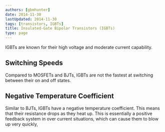 ```yaml
---
authors: [gbmhunter]
date: 2014-11-30
lastUpdated: 2014-11-30
tags: [transistors, IGBTs]
title: Insulated-Gate Bipolar Transistors (IGBTs)
type: page
---
```


<WarningIsNotes />

IGBTs are known for their high voltage and moderate current capability.

## Switching Speeds

Compared to MOSFETs and BJTs, IGBTs are not the fastest at switching between their on and off states.

## Negative Temperature Coefficient

Similar to BJTs, IGBTs have a negative temperature coefficient. This means that their resistance drops as they heat up. This is essentially a positive feedback system in over current situations, which can cause them to blow up very quickly,
